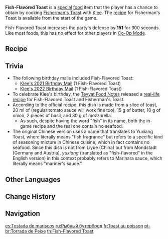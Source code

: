 {{Food Infobox
|id              = 108115
|description     = By way of apology for wantonly using her bombs to scare away the fish, Jean instructed Klee to make this toast for the fishermen. It's filling and tasty. Klee will never starve again, even after a whole day of blast fishing.
|type            = DEF-Boosting Dishes
|effectType      = DEF Up
|effect          = Increases all party members' DEF by '''151''' for 300s.
|eff_att1        = DEF
|rarity          = 2
|character       = Klee
|base            = Fisherman's Toast
}}
'''Fish-Flavored Toast''' is a [[:Category:Special Dishes|special]] [[food]] item that the player has a chance to obtain by cooking [[Fisherman's Toast]] with [[Klee]]. The [[recipe]] for Fisherman's Toast is available from the start of the game.

Fish-Flavored Toast increases the party's defense by '''151''' for 300 seconds. Like most foods, this has no effect for other players in [[Co-Op Mode]].

==Recipe==
{{Recipe
|type = Cooking
|character = Klee
|Flour = 3
|Tomato = 2
|Onion = 1
|Milk = 1
|sort = Flour,Tomato,Onion,Milk
}}

==Trivia==
* The following birthday mails included Fish-Flavored Toast:
** [[Birthday/Klee#Shhh... Keep it a secret!|Klee's 2021 Birthday Mail]] (1 Fish-Flavored Toast)
** [[Birthday/Klee#Summer!|Klee's 2022 Birthday Mail]] (1 Fish-Flavored Toast)
*To celebrate Klee's birthday, the [[Teyvat Food Notes]] released a [https://ys.mihoyo.com/main/news/detail/16721 real-life recipe] for Fish-Flavored Toast and Fisherman's Toast.
*According to the official recipe, this dish is made from a slice of toast, 20 ml of {{w|Marinara sauce}} (regular tomato sauce will work fine too), 15 g of butter, 10 g of onion, 2 pieces of basil, and 30 g of mozzarella.
**As such, despite having the word "fish" in its name, both the in-game recipe and the real one contain no seafood.
*The original Chinese version uses a name that translates to Yuxiang Toast, where ''{{w|yuxiang}}'' literally means "fish fragrance" but refers to a specific kind of seasoning mixture in Chinese cuisine, which in fact contains no seafood. Since this dish is not from Liyue (China) but from Mondstadt (Germany and Austria), ''yuxiang'' (translated as "fish-flavored" in the English version) in this context probably refers to Marinara sauce, which literally means "mariner's sauce."

==Other Languages==
{{Other Languages
|en      = Fish-Flavored Toast
|zhs     = 鱼香吐司
|zhs_rm  = Yúxiāng Tǔsī
|zht     = 魚香吐司
|zht_rm  = Yúxiāng Tǔsī
|zh_tl   = Fish Fragrance Toast
|ja      = 魚香トースト
|ja_rm   = Yuushan Toosuto{{Assumed}}
|ja_tl   = Fish Fragrance Toast
|ko      = {{tt|어향|魚香}} 토스트
|ko_rm   = Eohyang Toseuteu
|ko_tl   = Fish-Flavored Toast
|es      = Tostada de mariscos
|es_tl   = Seafood Toast
|fr      = Toast au poisson
|fr_tl   = Fish Toast
|ru      = Рыбный бутерброд
|ru_tl   = 
|th      = Fish-Flavored Toast
|vi      = Bánh Cá Thơm Ngon
|vi_tl   = Delicious Fish Toast
|de      = Fischhäppchen auf Brot
|de_tl   = Fish Morsel on Toast
|id      = Fish-Flavored Toast
|pt      = Torrada de Peixe
|pt_tl   = 
}}

==Change History==
{{Change History|1.0}}

==Navigation==
{{Food Navbox|type=Special Dishes}}

[[es:Tostada de mariscos]]
[[ru:Рыбный бутерброд]]
[[fr:Toast au poisson]]
[[pt-br:Torrada de Peixe]]
[[th:Fish-Flavored Toast]]